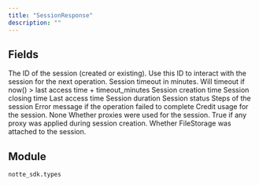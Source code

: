 ```yaml
---
title: "SessionResponse"
description: ""
---
```




## Fields

<ParamField path="session_id" type="str" required>
  The ID of the session (created or existing). Use this ID to interact with the session for the next operation.
</ParamField>

<ParamField path="timeout_minutes" type="int" required>
  Session timeout in minutes. Will timeout if now() > last access time + timeout_minutes
</ParamField>

<ParamField path="created_at" type="datetime" required>
  Session creation time
</ParamField>

<ParamField path="closed_at" type="UnionType[datetime, None]">
  Session closing time
</ParamField>

<ParamField path="last_accessed_at" type="datetime" required>
  Last access time
</ParamField>

<ParamField path="duration" type="timedelta" required>
  Session duration
</ParamField>

<ParamField path="status" type="Literal['active', 'closed', 'error', 'timed_out']" required>
  Session status
</ParamField>

<ParamField path="steps" type="list[Dict[str, Any]]" required>
  Steps of the session
</ParamField>

<ParamField path="error" type="UnionType[str, None]">
  Error message if the operation failed to complete
</ParamField>

<ParamField path="credit_usage" type="UnionType[float, None]">
  Credit usage for the session. None
</ParamField>

<ParamField path="proxies" type="bool" default="False">
  Whether proxies were used for the session. True if any proxy was applied during session creation.
</ParamField>

<ParamField path="browser_type" type="Literal['chromium', 'chrome', 'firefox', 'chrome-nightly']" default="chromium">
</ParamField>

<ParamField path="use_file_storage" type="bool" default="False">
  Whether FileStorage was attached to the session.
</ParamField>


## Module

`notte_sdk.types`
